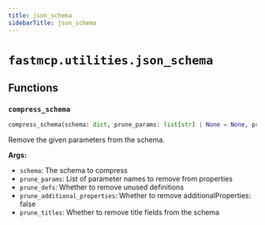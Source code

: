 ```yaml
---
title: json_schema
sidebarTitle: json_schema
---
```


# `fastmcp.utilities.json_schema`

## Functions

### `compress_schema` <sup><a href="https://github.com/jlowin/fastmcp/blob/main/src/fastmcp/utilities/json_schema.py#L200" target="_blank"><Icon icon="github" style="width: 14px; height: 14px;" /></a></sup>

```python
compress_schema(schema: dict, prune_params: list[str] | None = None, prune_defs: bool = True, prune_additional_properties: bool = True, prune_titles: bool = False) -> dict
```


Remove the given parameters from the schema.

**Args:**
- `schema`: The schema to compress
- `prune_params`: List of parameter names to remove from properties
- `prune_defs`: Whether to remove unused definitions
- `prune_additional_properties`: Whether to remove additionalProperties\: false
- `prune_titles`: Whether to remove title fields from the schema

